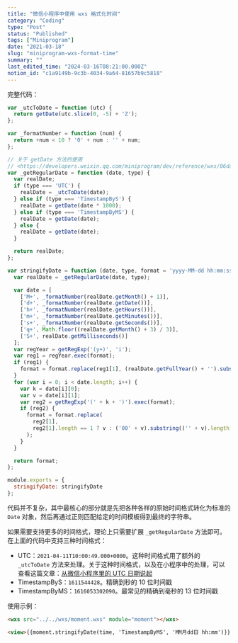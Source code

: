```yaml
---
title: "微信小程序中使用 wxs 格式化时间"
category: "Coding"
type: "Post"
status: "Published"
tags: ["Miniprogram"]
date: "2021-03-18"
slug: "miniprogram-wxs-format-time"
summary: ""
last_edited_time: "2024-03-16T08:21:00.000Z"
notion_id: "c1a9149b-9c3b-4034-9a64-81657b9c5818"
---
```



完整代码：


```javascript
var _utcToDate = function (utc) {
  return getDate(utc.slice(0, -5) + 'Z');
};

var _formatNumber = function (num) {
  return +num < 10 ? '0' + num : '' + num;
};

// 关于 getDate 方法的使用
// <https://developers.weixin.qq.com/miniprogram/dev/reference/wxs/06datatype.html#date>
var _getRegularDate = function (date, type) {
  var realDate;
  if (type === 'UTC') {
    realDate = _utcToDate(date);
  } else if (type === 'TimestampByS') {
    realDate = getDate(date * 1000);
  } else if (type === 'TimestampByMS') {
    realDate = getDate(date);
  } else {
    realDate = getDate(date);
  }

  return realDate;
};

var stringifyDate = function (date, type, format = 'yyyy-MM-dd hh:mm:ss') {
  var realDate = _getRegularDate(date, type);

  var date = [
    ['M+', _formatNumber(realDate.getMonth() + 1)],
    ['d+', _formatNumber(realDate.getDate())],
    ['h+', _formatNumber(realDate.getHours())],
    ['m+', _formatNumber(realDate.getMinutes())],
    ['s+', _formatNumber(realDate.getSeconds())],
    ['q+', Math.floor((realDate.getMonth() + 3) / 3)],
    ['S+', realDate.getMilliseconds()]
  ];
  var regYear = getRegExp('(y+)', 'i');
  var reg1 = regYear.exec(format);
  if (reg1) {
    format = format.replace(reg1[1], (realDate.getFullYear() + '').substring(4 - reg1[1].length));
  }
  for (var i = 0; i < date.length; i++) {
    var k = date[i][0];
    var v = date[i][1];
    var reg2 = getRegExp('(' + k + ')').exec(format);
    if (reg2) {
      format = format.replace(
        reg2[1],
        reg2[1].length == 1 ? v : ('00' + v).substring(('' + v).length)
      );
    }
  }

  return format;
};

module.exports = {
  stringifyDate: stringifyDate
};
```


代码并不复杂，其中最核心的部分就是先把各种各样的原始时间格式转化为标准的 `Date` 对象，然后再通过正则匹配给定的时间模板得到最终的字符串。


如果需要支持更多的时间格式，理论上只需要扩展 `_getRegularDate` 方法即可。在上面的代码中支持三种时间格式：

- UTC：`2021-04-11T10:00:49.000+0000`。这种时间格式用了额外的 `_utcToDate` 方法来处理。关于这种时间格式，以及在小程序中的处理，可以查看这篇文章：[从微信小程序里的 UTC 日期说起](https://www.notion.so/df57b98c74de41879f0721c15fc68c70)
- TimestampByS：`1611544428`。精确到秒的 10 位时间戳
- TimestampByMS：`1616053302090`。最常见的精确到毫秒的 13 位时间戳

使用示例：


```html
<wxs src="../../wxs/moment.wxs" module="moment"></wxs>

<view>{{moment.stringifyDate(time, 'TimestampByMS', 'MM月dd日 hh:mm')}}</view>
```

